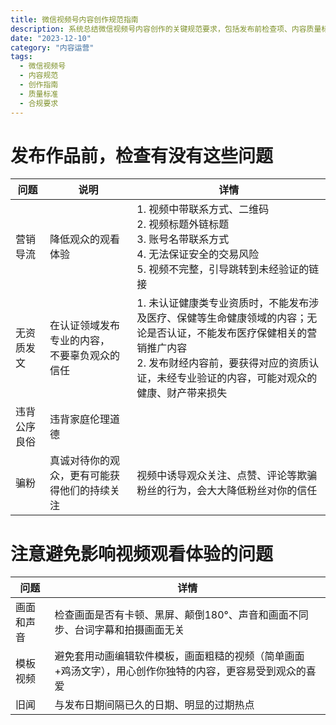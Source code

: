 ```yaml
---
title: 微信视频号内容创作规范指南
description: 系统总结微信视频号内容创作的关键规范要求，包括发布前检查项、内容质量标准、违规内容界定等重要指南
date: "2023-12-10"
category: "内容运营"
tags:
  - 微信视频号
  - 内容规范
  - 创作指南
  - 质量标准
  - 合规要求
---
```


# 发布作品前，检查有没有这些问题

| 问题         | 说明                                              | 详情                                                                                                                                                                                                                    |
| ------------ | ------------------------------------------------- | ----------------------------------------------------------------------------------------------------------------------------------------------------------------------------------------------------------------------- |
| 营销导流     | 降低观众的观看体验                                | 1. 视频中带联系方式、二维码 <br>2. 视频标题外链标题 <br>3. 账号名带联系方式 <br>4. 无法保证安全的交易风险 <br>5. 视频不完整，引导跳转到未经验证的链接                                                                   |
| 无资质发文   | 在认证领域发布专业的内容， <br>不要辜负观众的信任 | 1. 未认证健康类专业资质时，不能发布涉及医疗、保健等生命健康领域的内容；无论是否认证，不能发布医疗保健相关的营销推广内容 <br>2. 发布财经内容前，要获得对应的资质认证，未经专业验证的内容，可能对观众的健康、财产带来损失 |
| 违背公序良俗 | 违背家庭伦理道德                                  |                                                                                                                                                                                                                         |
| 骗粉         | 真诚对待你的观众，更有可能获得他们的持续关注      | 视频中诱导观众关注、点赞、评论等欺骗粉丝的行为，会大大降低粉丝对你的信任                                                                                                                                                |

# 注意避免影响视频观看体验的问题

| 问题       | 详情                                                                                                      |
| ---------- | --------------------------------------------------------------------------------------------------------- |
| 画面和声音 | 检查画面是否有卡顿、黑屏、颠倒180°、声音和画面不同步、台词字幕和拍摄画面无关                              |
| 模板视频   | 避免套用动画编辑软件模板，画面粗糙的视频（简单画面+鸡汤文字），用心创作你独特的内容，更容易受到观众的喜爱 |
| 旧闻       | 与发布日期间隔已久的日期、明显的过期热点                                                                  |
